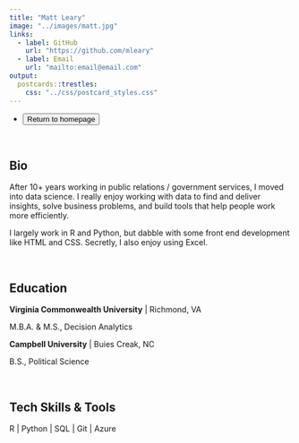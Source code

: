 ```yaml
---
title: "Matt Leary"
image: "../images/matt.jpg"
links:
  - label: GitHub
    url: "https://github.com/mleary"
  - label: Email
    url: "mailto:email@email.com"
output:
  postcards::trestles:
    css: "../css/postcard_styles.css"
---
```


<div id="icon-list">
  <ul class="list-inline">
    <li class="list-inline-item">
      <a href="../index.html">
        <button type="button" class="btn btn-outline-dark mb-2">
          Return to homepage
        </button>
      </a>
    </li>
  </ul>
</div> 

</br>



## Bio

After 10+ years working in public relations / government services, I moved into 
data science. I really enjoy working with data to find and deliver insights, 
solve business problems, and build tools that help people work more efficiently. 

I largely work in R and Python, but dabble with some front end development like
HTML and CSS. Secretly, I also enjoy using Excel. 

</br>

## Education

**Virginia Commonwealth University** | Richmond, VA

M.B.A.  &  M.S., Decision Analytics  


**Campbell University** | Buies Creak, NC

B.S., Political Science

</br>

## Tech Skills & Tools

R | Python | SQL | Git | Azure 